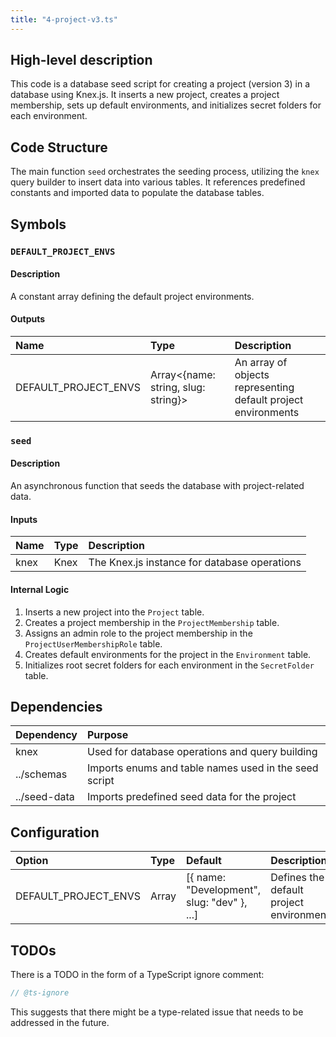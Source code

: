 ```yaml
---
title: "4-project-v3.ts"
---
```


## High-level description
This code is a database seed script for creating a project (version 3) in a database using Knex.js. It inserts a new project, creates a project membership, sets up default environments, and initializes secret folders for each environment.

## Code Structure
The main function `seed` orchestrates the seeding process, utilizing the `knex` query builder to insert data into various tables. It references predefined constants and imported data to populate the database tables.

## Symbols

### `DEFAULT_PROJECT_ENVS`
#### Description
A constant array defining the default project environments.

#### Outputs
| Name | Type | Description |
|:-----|:-----|:------------|
| DEFAULT_PROJECT_ENVS | Array&lt;{name: string, slug: string}&gt; | An array of objects representing default project environments |

### `seed`
#### Description
An asynchronous function that seeds the database with project-related data.

#### Inputs
| Name | Type | Description |
|:-----|:-----|:------------|
| knex | Knex | The Knex.js instance for database operations |

#### Internal Logic
1. Inserts a new project into the `Project` table.
2. Creates a project membership in the `ProjectMembership` table.
3. Assigns an admin role to the project membership in the `ProjectUserMembershipRole` table.
4. Creates default environments for the project in the `Environment` table.
5. Initializes root secret folders for each environment in the `SecretFolder` table.

## Dependencies
| Dependency | Purpose |
|:-----------|:--------|
| knex | Used for database operations and query building |
| ../schemas | Imports enums and table names used in the seed script |
| ../seed-data | Imports predefined seed data for the project |

## Configuration
| Option | Type | Default | Description |
|:-------|:-----|:--------|:------------|
| DEFAULT_PROJECT_ENVS | Array | [{ name: "Development", slug: "dev" }, ...] | Defines the default project environments |

## TODOs
There is a TODO in the form of a TypeScript ignore comment:
```typescript
// @ts-ignore
```
This suggests that there might be a type-related issue that needs to be addressed in the future.